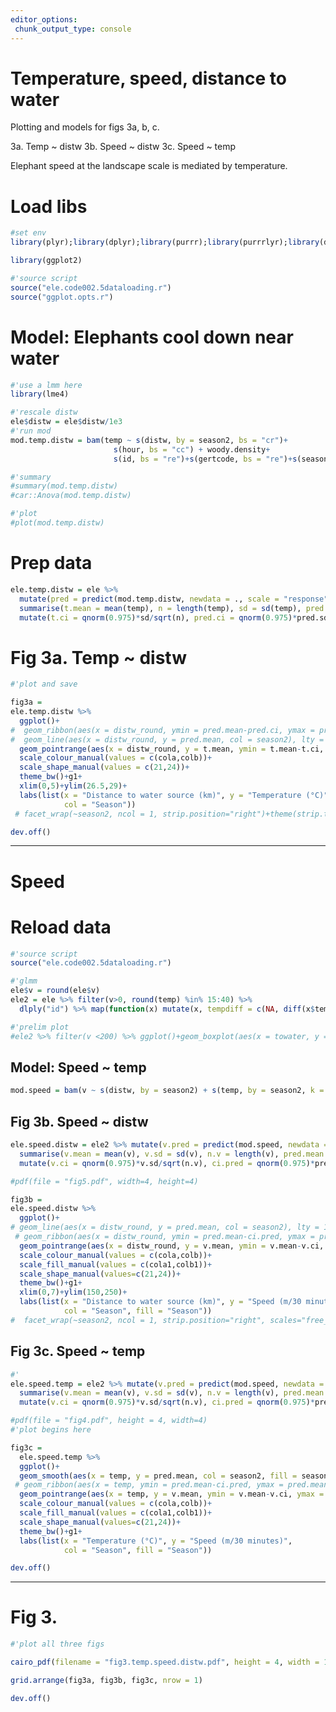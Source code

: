 ```yaml
---
editor_options: 
 chunk_output_type: console
---
```


# Temperature, speed, distance to water
Plotting and models for figs 3a, b, c.

3a. Temp ~ distw
3b. Speed ~ distw
3c. Speed ~ temp

Elephant speed at the landscape scale is mediated by temperature.

# Load libs
  
```r
#set env
library(plyr);library(dplyr);library(purrr);library(purrrlyr);library(data.table);library(lubridate);library(tidyr)

library(ggplot2)
```

```r
#'source script
source("ele.code002.5dataloading.r")
source("ggplot.opts.r")
```

# Model: Elephants cool down near water

```r
#'use a lmm here
library(lme4)

#'rescale distw
ele$distw = ele$distw/1e3
#'run mod
mod.temp.distw = bam(temp ~ s(distw, by = season2, bs = "cr")+
                       s(hour, bs = "cc") + woody.density+
                       s(id, bs = "re")+s(gertcode, bs = "re")+s(season2, bs="re"), data = ele, na.action = na.omit)

#'summary
#summary(mod.temp.distw)
#car::Anova(mod.temp.distw)

#'plot
#plot(mod.temp.distw)
```

# Prep data

```r
ele.temp.distw = ele %>%
  mutate(pred = predict(mod.temp.distw, newdata = ., scale = "response")) %>% group_by(season2, distw_round = round_any(distw, 0.15)) %>%
  summarise(t.mean = mean(temp), n = length(temp), sd = sd(temp), pred.mean = mean(pred, na.rm = T), pred.n = length(pred), pred.sd = sd(pred, na.rm = T)) %>%
  mutate(t.ci = qnorm(0.975)*sd/sqrt(n), pred.ci = qnorm(0.975)*pred.sd/sqrt(pred.n))
```

# Fig 3a. Temp ~ distw

```r
#'plot and save

fig3a = 
ele.temp.distw %>% 
  ggplot()+
#  geom_ribbon(aes(x = distw_round, ymin = pred.mean-pred.ci, ymax = pred.mean+pred.ci, group = season2), fill = "grey", alpha = 0.5)+
#  geom_line(aes(x = distw_round, y = pred.mean, col = season2), lty = 1, lwd = 0.4)+
  geom_pointrange(aes(x = distw_round, y = t.mean, ymin = t.mean-t.ci, ymax = t.mean+t.ci, col = season2, shape = season2), fatten = 10, stroke = 0.7, fill = "white", position = position_dodge(width = 0.5),lwd = 0.2, lty = 1)+
  scale_colour_manual(values = c(cola,colb))+
  scale_shape_manual(values = c(21,24))+
  theme_bw()+g1+
  xlim(0,5)+ylim(26.5,29)+
  labs(list(x = "Distance to water source (km)", y = "Temperature (°C)",
            col = "Season"))
 # facet_wrap(~season2, ncol = 1, strip.position="right")+theme(strip.text=element_blank(), strip.background=element_blank(), panel.spacing.y=unit)

dev.off()
```

----

# Speed

# Reload data

```r
#'source script
source("ele.code002.5dataloading.r")
```

```r
#'glmm
ele$v = round(ele$v)
ele2 = ele %>% filter(v>0, round(temp) %in% 15:40) %>%
  dlply("id") %>% map(function(x) mutate(x, tempdiff = c(NA, diff(x$temp, lag = 1)), waterdiff = c(diff(x$distw, lag = 1), NA)) %>% mutate(towater = as.factor(ifelse(waterdiff < 0, "to", "away")))) %>% bind_rows()

#'prelim plot
#ele2 %>% filter(v <200) %>% ggplot()+geom_boxplot(aes(x = towater, y = v), notch=T)
```

## Model: Speed ~ temp

```r
mod.speed = bam(v ~ s(distw, by = season2) + s(temp, by = season2, k = 4) + season2 + woody.density + s(id, bs = "re"), data = ele2)
```

## Fig 3b. Speed ~ distw

```r

ele.speed.distw = ele2 %>% mutate(v.pred = predict(mod.speed, newdata = ., scale = "response", allow.new.levels = T)) %>% filter(v > 0, round(temp) %in% 15:40) %>%  group_by(season2, distw_round = round_any(distw/1e3, 0.15)) %>%
  summarise(v.mean = mean(v), v.sd = sd(v), n.v = length(v), pred.mean = mean(v.pred, na.rm = T), pred.sd=sd(v.pred, na.rm = T), pred.n = length(v.pred)) %>%
  mutate(v.ci = qnorm(0.975)*v.sd/sqrt(n.v), ci.pred = qnorm(0.975)*pred.sd/sqrt(pred.n))
```


```r
#pdf(file = "fig5.pdf", width=4, height=4)

fig3b = 
ele.speed.distw %>%
  ggplot()+
# geom_line(aes(x = distw_round, y = pred.mean, col = season2), lty = 1)+
 # geom_ribbon(aes(x = distw_round, ymin = pred.mean-ci.pred, ymax = pred.mean+ci.pred), fill = "grey", alpha = 0.5)+
  geom_pointrange(aes(x = distw_round, y = v.mean, ymin = v.mean-v.ci, ymax = v.mean+v.ci, col = season2, shape = season2), fatten = 10, fill = "white", lty = 1, lwd = 0.2, stroke = 0.7)+
  scale_colour_manual(values = c(cola,colb))+
  scale_fill_manual(values = c(cola1,colb1))+
  scale_shape_manual(values=c(21,24))+
  theme_bw()+g1+
  xlim(0,7)+ylim(150,250)+
  labs(list(x = "Distance to water source (km)", y = "Speed (m/30 minutes)",
            col = "Season", fill = "Season"))
#  facet_wrap(~season2, ncol = 1, strip.position="right", scales="free_y")+theme(strip.text=element_blank(), strip.background=element_blank(), panel.spacing.y=unit)
```

## Fig 3c. Speed ~ temp

```r
#'
ele.speed.temp = ele2 %>% mutate(v.pred = predict(mod.speed, newdata = ., scale = "response", allow.new.levels = T)) %>% filter(v > 0, round(temp) %in% 15:40) %>%  group_by(season2, temp) %>%
  summarise(v.mean = mean(v), v.sd = sd(v), n.v = length(v), pred.mean = mean(v.pred, na.rm = T), pred.sd=sd(v.pred, na.rm = T), pred.n = length(v.pred)) %>%
  mutate(v.ci = qnorm(0.975)*v.sd/sqrt(n.v), ci.pred = qnorm(0.975)*pred.sd/sqrt(pred.n))
```

```r
#pdf(file = "fig4.pdf", height = 4, width=4)
#'plot begins here

fig3c = 
  ele.speed.temp %>%
  ggplot()+
  geom_smooth(aes(x = temp, y = pred.mean, col = season2, fill = season2), lty = 1, lwd = 0.5)+
 # geom_ribbon(aes(x = temp, ymin = pred.mean-ci.pred, ymax = pred.mean+ci.pred, fill = season2), alpha = 0.5)+
  geom_pointrange(aes(x = temp, y = v.mean, ymin = v.mean-v.ci, ymax = v.mean+v.ci, col = season2, shape = season2), fatten = 10, fill = "white", lty = 1, lwd = 0.2, stroke = 0.6)+
  scale_colour_manual(values = c(cola,colb))+
  scale_fill_manual(values = c(cola1,colb1))+
  scale_shape_manual(values=c(21,24))+
  theme_bw()+g1+
  labs(list(x = "Temperature (°C)", y = "Speed (m/30 minutes)",
            col = "Season", fill = "Season"))

dev.off()
```

----

# Fig 3.

```r
#'plot all three figs

cairo_pdf(filename = "fig3.temp.speed.distw.pdf", height = 4, width = 12, fallback_resolution = 600)

grid.arrange(fig3a, fig3b, fig3c, nrow = 1)

dev.off()
```

